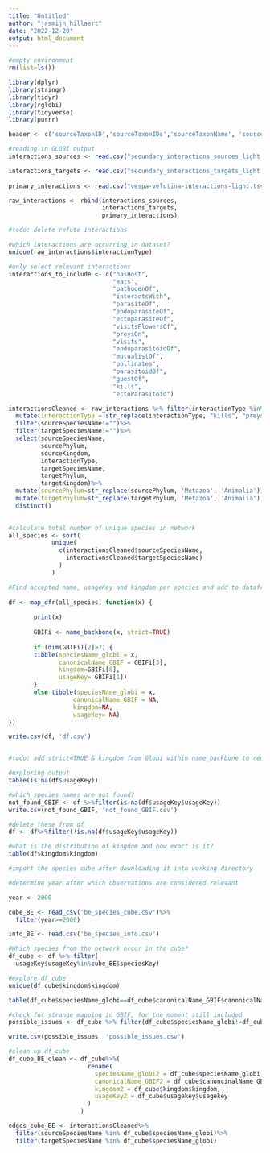 ```yaml
---
title: "Untitled"
author: "jasmijn_hillaert"
date: "2022-12-20"
output: html_document
---
```


```r
#empty environment
rm(list=ls())
```

```r
library(dplyr)
library(stringr)
library(tidyr)
library(rglobi)
library(tidyverse)
library(purrr)
```

```r

header <- c('sourceTaxonID','sourceTaxonIDs','sourceTaxonName', 'sourceTaxonLevel', 'sourceSpeciesName', 'sourcePhylum', 'sourceKingdom', 'interactionType','targetTaxonIDs','targetTaxonName', 'targetTaxonLevel', 'targetSpeciesName', 'targetSpeciesNameID','targetPhylum', 'targetKingd')

#reading in GLOBI output
interactions_sources <- read.csv("secundary_interactions_sources_light.tsv", sep = "\t", header=FALSE, col.names=header)

interactions_targets <- read.csv("secundary_interactions_targets_light.tsv", sep = "\t", quote="\"", header=FALSE, col.names=header) 
 
primary_interactions <- read.csv("vespa-velutina-interactions-light.tsv", sep = "\t", quote="\"", header=FALSE, col.names=header) 

raw_interactions <- rbind(interactions_sources,
                          interactions_targets,
                          primary_interactions)

#todo: delete refute interactions
```


```r
#which interactions are occurring in dataset?
unique(raw_interactions$interactionType)

#only select relevant interactions
interactions_to_include <- c("hasHost",
                             "eats",
                             "pathogenOf",
                             "interactsWith",
                             "parasiteOf",
                             "endoparasiteOf",       
                             "ectoparasiteOf",
                             "visitsFlowersOf",
                             "preysOn",
                             "visits",
                             "endoparasitoidOf",
                             "mutualistOf",
                             "pollinates",
                             "parasitoidOf",
                             "guestOf",
                             "kills",
                             "ectoParasitoid")

interactionsCleaned <- raw_interactions %>% filter(interactionType %in% interactions_to_include) %>% 
  mutate(interactionType = str_replace(interactionType, "kills", "preyson"))%>%
  filter(sourceSpeciesName!="")%>%
  filter(targetSpeciesName!="")%>%
  select(sourceSpeciesName, 
         sourcePhylum,
         sourceKingdom,
         interactionType,
         targetSpeciesName,
         targetPhylum,
         targetKingdom)%>%
  mutate(sourcePhylum=str_replace(sourcePhylum, 'Metazoa', 'Animalia'))%>%
  mutate(targetPhylum=str_replace(targetPhylum, 'Metazoa', 'Animalia'))%>%
  distinct()
  

```

```r
#calculate total number of unique species in network
all_species <- sort(
            unique(
              c(interactionsCleaned$sourceSpeciesName,
                interactionsCleaned$targetSpeciesName)
              )
            )

#Find accepted name, usageKey and kingdom per species and add to dataframe
                     
df <- map_dfr(all_species, function(x) {
  
       print(x)
  
       GBIFi <- name_backbone(x, strict=TRUE)
       
       if (dim(GBIFi)[2]>7) {
       tibble(speciesName_globi = x,
              canonicalName_GBIF = GBIFi[3],
              kingdom=GBIFi[8],
              usageKey= GBIFi[1])
       }
       else tibble(speciesName_globi = x,
                  canonicalName_GBIF = NA,
                  kingdom=NA,
                  usageKey= NA)
})

write.csv(df, 'df.csv')


#todo: add strict=TRUE & kingdom from Globi within name_backbone to reduce mistakes
```

```r
#exploring output 
table(is.na(df$usageKey))
```
```r
#which species names are not found?
not_found_GBIF <- df %>%filter(is.na(df$usageKey$usageKey))
write.csv(not_found_GBIF, 'not_found_GBIF.csv')

#delete these from df
df <- df%>%filter(!is.na(df$usageKey$usageKey))
```

```r
#what is the distribution of kingdom and how exact is it?
table(df$kingdom$kingdom)
```
```r
#import the species cube after downloading it into working directory

#determine year after which observations are considered relevant

year <- 2000

cube_BE <- read_csv('be_species_cube.csv')%>%
  filter(year>=2000)

info_BE <- read.csv('be_species_info.csv')
```
```r
#Which species from the network occur in the cube?
df_cube <- df %>% filter(
  usageKey$usageKey%in%cube_BE$speciesKey)

#explore df_cube
unique(df_cube$kingdom$kingdom)

table(df_cube$speciesName_globi==df_cube$canonicalName_GBIF$canonicalName)

#check for strange mapping in GBIF, for the moment still included
possible_issues <- df_cube %>% filter(df_cube$speciesName_globi!=df_cube$canonicalName_GBIF$canonicalName)

write.csv(possible_issues, 'possible_issues.csv')

#clean up df_cube
df_cube_BE_clean <- df_cube%>%(
                      rename(
                        speciesName_globi2 = df_cube$speciesName_globi,
                        canonicalName_GBIF2 = df_cube$canoncinalName_GBIF$canonicalName_GBIF,
                        kingdom2 = df_cube$kingdom$kingdom,
                        usageKey2 = df_cube$usagekey$usagekey
                      )
                    )
```

```r

edges_cube_BE <- interactionsCleaned%>%
  filter(sourceSpeciesName %in% df_cube$speciesName_globi)%>%
  filter(targetSpeciesName %in% df_cube$speciesName_globi)
```

